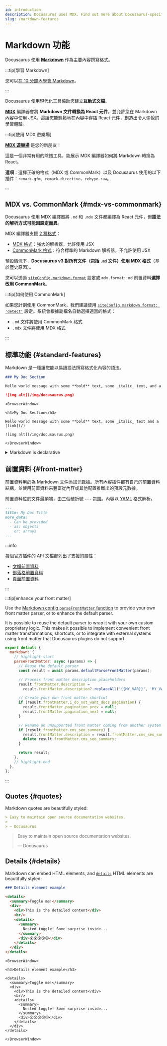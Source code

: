 ```yaml
---
id: introduction
description: Docusaurus uses MDX. Find out more about Docusaurus-specific features when writing Markdown.
slug: /markdown-features
---
```


# Markdown 功能


Docusaurus 使用 **[Markdown](https://commonmark.org/)** 作為主要內容撰寫格式。

:::tip[學習 Markdown]

您可以[在 10 分鐘內學會 Markdown](https://commonmark.org/help/)。

:::

Docusaurus 使用現代化工具協助您建立**互動式文檔**。

**[MDX](https://mdxjs.com/)** 編譯器會將 **Markdown 文件轉換為 React 元件**，並允許您在 Markdown 內容中使用 JSX。這讓您能輕鬆地在內容中穿插 React 元件，創造出令人愉悅的學習體驗。

:::tip[使用 MDX 遊樂場]

**[MDX 遊樂場](https://mdxjs.com/playground/)** 是您的新朋友！

這是一個非常有用的除錯工具，能展示 MDX 編譯器如何將 Markdown 轉換為 React。

**選項**：選擇正確的格式（MDX 或 CommonMark）以及 Docusaurus 使用的以下插件：`remark-gfm`、`remark-directive`、`rehype-raw`。

:::

## MDX vs. CommonMark {#mdx-vs-commonmark}

Docusaurus 使用 MDX 編譯器將 `.md` 和 `.mdx` 文件都編譯為 React 元件，但**語法的解析方式可能因設定而異**。

MDX 編譯器支援 [2 種格式](https://mdxjs.com/packages/mdx/#optionsformat)：

- [MDX 格式](https://mdxjs.com/docs/what-is-mdx/)：強大的解析器，允許使用 JSX
- [CommonMark 格式](https://commonmark.org/)：符合標準的 Markdown 解析器，不允許使用 JSX

預設情況下，**Docusaurus v3 對所有文件（包括 `.md` 文件）使用 MDX 格式**（基於歷史原因）。

您可以透過 [`siteConfig.markdown.format`](../../api/docusaurus.config.js.mdx#markdown) 設定或 `mdx.format: md` 前置資料**選擇改用 CommonMark**。

:::tip[如何使用 CommonMark]

如果您計劃使用 CommonMark，我們建議使用 [`siteConfig.markdown.format: 'detect'`](../../api/docusaurus.config.js.mdx#markdown) 設定。系統會根據副檔名自動選擇適當的格式：

- `.md` 文件將使用 CommonMark 格式
- `.mdx` 文件將使用 MDX 格式

:::

## 標準功能 {#standard-features}

Markdown 是一種讓您能以易讀語法撰寫格式化內容的語法。

```md
### My Doc Section

Hello world message with some **bold** text, some _italic_ text, and a [link](/)

![img alt](/img/docusaurus.png)
```

```mdx-code-block
<BrowserWindow>

<h3>My Doc Section</h3>

Hello world message with some **bold** text, some _italic_ text and a [link](/)

![img alt](/img/docusaurus.png)

</BrowserWindow>
```

<details>

<summary>Markdown is declarative</summary>

Some may assume a 1-1 correlation between Markdown and HTML, e.g., `![Preview](/img/docusaurus.png)` will always become `<img src="/img/docusaurus.png" alt="Preview" />`, as-is. However, _that is not the case_.

The Markdown syntax `![message](url)` only declaratively tells Docusaurus that an image needs to be inserted here, but we may do other things like transforming a [file path to URL path](./markdown-features-assets.mdx#images), so the generated markup may differ from the output of other Markdown renderers, or a naïve hand-transcription to the equivalent JSX/HTML code.

In general, you should only assume the _semantics_ of the markup (` ``` ` fences become [code blocks](./markdown-features-code-blocks.mdx); `>` becomes [quotes](#quotes), etc.), but not the actual compiled output.

</details>

## 前置資料 {#front-matter}

前置資料用於為 Markdown 文件添加元數據。所有內容插件都有自己的前置資料結構，並使用前置資料來豐富從內容或其他配置推斷出的預設元數據。

前置資料位於文件最頂端，由三個破折號 `---` 包圍。內容以 [YAML](https://yaml.org/spec/1.2.2/) 格式解析。

```md
---
title: My Doc Title
more_data:
  - Can be provided
  - as: objects
    or: arrays
---
```

:::info

每個官方插件的 API 文檔都列出了支援的屬性：

- [文檔前置資料](../../api/plugins/plugin-content-docs.mdx#markdown-front-matter)
- [部落格前置資料](../../api/plugins/plugin-content-blog.mdx#markdown-front-matter)
- [頁面前置資料](../../api/plugins/plugin-content-pages.mdx#markdown-front-matter)

:::

:::tip[enhance your front matter]

Use the [Markdown config `parseFrontMatter` function](../../api/docusaurus.config.js.mdx#markdown) to provide your own front matter parser, or to enhance the default parser.

It is possible to reuse the default parser to wrap it with your own custom proprietary logic. This makes it possible to implement convenient front matter transformations, shortcuts, or to integrate with external systems using front matter that Docusaurus plugins do not support.

```js title="docusaurus.config.js"
export default {
  markdown: {
    // highlight-start
    parseFrontMatter: async (params) => {
      // Reuse the default parser
      const result = await params.defaultParseFrontMatter(params);

      // Process front matter description placeholders
      result.frontMatter.description =
        result.frontMatter.description?.replaceAll('{{MY_VAR}}', 'MY_VALUE');

      // Create your own front matter shortcut
      if (result.frontMatter.i_do_not_want_docs_pagination) {
        result.frontMatter.pagination_prev = null;
        result.frontMatter.pagination_next = null;
      }

      // Rename an unsupported front matter coming from another system
      if (result.frontMatter.cms_seo_summary) {
        result.frontMatter.description = result.frontMatter.cms_seo_summary;
        delete result.frontMatter.cms_seo_summary;
      }

      return result;
    },
    // highlight-end
  },
};
```

:::

## Quotes {#quotes}

Markdown quotes are beautifully styled:

```md
> Easy to maintain open source documentation websites.
>
> — Docusaurus
```

<BrowserWindow>

> Easy to maintain open source documentation websites.
>
> — Docusaurus

</BrowserWindow>

## Details {#details}

Markdown can embed HTML elements, and [`details`](https://developer.mozilla.org/en-US/docs/Web/HTML/Element/details) HTML elements are beautifully styled:

```md
### Details element example

<details>
  <summary>Toggle me!</summary>
  <div>
    <div>This is the detailed content</div>
    <br/>
    <details>
      <summary>
        Nested toggle! Some surprise inside...
      </summary>
      <div>😲😲😲😲😲</div>
    </details>
  </div>
</details>
```

```mdx-code-block
<BrowserWindow>

<h3>Details element example</h3>

<details>
  <summary>Toggle me!</summary>
  <div>
    <div>This is the detailed content</div>
    <br/>
    <details>
      <summary>
        Nested toggle! Some surprise inside...
      </summary>
      <div>😲😲😲😲😲</div>
    </details>
  </div>
</details>

</BrowserWindow>
```